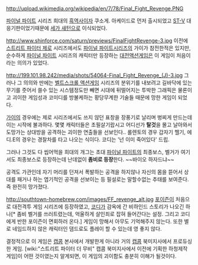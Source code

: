 http://upload.wikimedia.org/wikipedia/en/7/78/Final_Fight_Revenge.PNG

[[파이널 파이트]] 시리즈 희대의 [[흑역사]]이자 쿠소게.
아케이드로 먼저 출시되었고 [[ST-V]] 대응기판이었기때문에 [[세가 새턴]]으로 이식되었다. 

http://www.shinforce.com/saturn/previews/FinalFightRevenge-3.jpg
이전에 [[스트리트 파이터 제로]] 시리즈에서도 [[파이널 파이트]]시리즈의 가이가 참전한적은 있지만, 순수하게 [[파이널 파이트]] 시리즈의 캐릭터만 등장하는 [[대전액션게임]]은 이 게임이 처음이라는 의의가 있었다.

http://199.101.98.242/media/shots/54064-Final_Fight_Revenge_(J)-3.jpg
그러나 그 의의와 딴에는 [[벨트스크롤 액션게임]] 시리즈의 분위기를 내보려고 길바닥에 있는 무기를 줏어서 쓸수 있는 시스템정도만 빼면 시대에 뒤떨어지는 투박한 그래픽은 물론이고 괴이한 게임성과 코미디를 방불케하는 황당무계한 기술들 때문에 망한 게임이 되었다.

[[가이]]의 경우에는 제로 시리즈에서도 쓰지 않던 표창을 장풍기로 날리며 벙찌게 만드는데 이는 시작에 불과하다. 몇몇 캐릭터들은 초필살기랍시고 어디선가 '''탈것'''을 몰고 날아와서 도망가는 상대방을 공격하는 괴이한 연출들을 선보인다.. 롤렌토의 경우 갑자기 헬기, 에디.E의 경우는 경찰차를 타고 나오는 식이다. 코디는 '넌 이미 죽어있다' 드립.

그러나 그것도 다 씹어먹을 희대의 개그는 초대 [[파이널 파이트]]의 최종보스, 벨거가 여기서도 최종보스로 등장하는데 난데없이 '''좀비로 등장'''한다. ~~바이오 하자드냐~~

공격도 가관인데 자기 머리를 던져서 폭발하는 공격을 하지않나 자신의 몸을 뜯어서 상대를 패거나 하는 엽기적인 공격을 선보이는 등 필설로는 말할수없는 추태를 보여준다. 즉 완전히 망가졌다.

http://southtown-homebrew.com/images/FF_revenge_alt.jpg
[[포이즌]]이 처음으로 대전격투 게임 시리즈에 등장하였고, [[코디]]가 감옥에 간 비하인드 스토리가 나오긴 하나[* 좀비 벨거를 쓰러트렸는데, 억울하게 살인죄로 잡혀 들어간다는 설정. 그리고 코디에게 반한 포이즌이 면회하러 온다.] 게임이 망해서 아무도 기억해주지 않는다. 또한 별로 네임드하지 않은 캐릭터인 댐드로도 플레이 할 수 있는데 영 좋지 않다.

결정적으로 이 게임은 [[캡콤]] 본사에서 개발한게 아니라 거의 [[캡콤]] 북미지사에서 프로듀싱한 게임. [wiki:"스트리트 파이터 더 무비" 캡콤 북미지사에서 이전에 기획한 하청제작 게임]이 어떤 것이였는지 알게되면, 이 게임의 괴이함도 충분히 이해가 될것이다.
